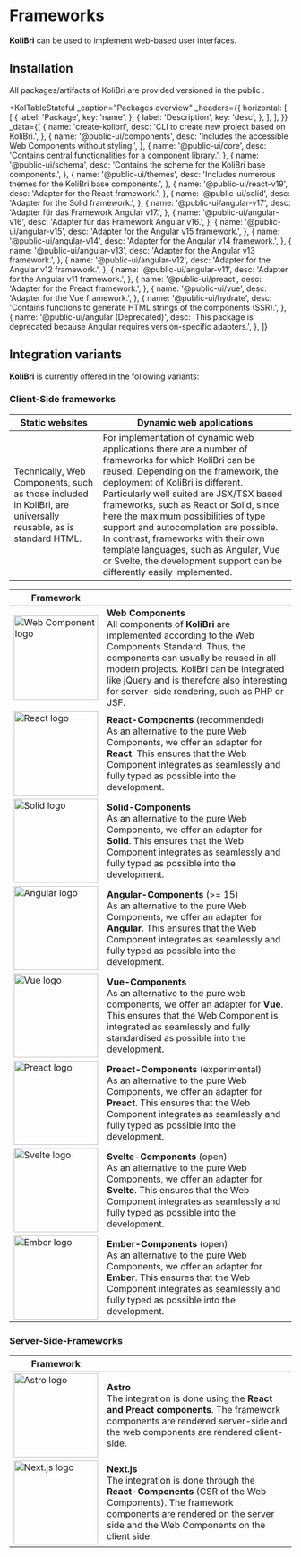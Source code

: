 
# Frameworks

<KolAlert _type="success" _variant="card">
	<b>KoliBri</b> can be used to implement web-based user interfaces.
</KolAlert>

## Installation

All packages/artifacts of KoliBri are provided versioned in the public <KolLink _label="NPM-Registry" _href="https://www.npmjs.com/search?q=%40public-ui" _target="_blank" />.

<KolTableStateful
	_caption="Packages overview"
	_headers={{
		horizontal: [
			[
				{
					label: 'Package',
					key: 'name',
				},
				{
					label: 'Description',
					key: 'desc',
				},
			],
		],
	}}
	_data={[
		{
			name: 'create-kolibri',
			desc: 'CLI to create new project based on KoliBri.',
		},
		{
			name: '@public-ui/components',
			desc: 'Includes the accessible Web Components without styling.',
		},
		{
			name: '@public-ui/core',
			desc: 'Contains central functionalities for a component library.',
		},
		{
			name: '@public-ui/schema',
			desc: 'Contains the scheme for the KoliBri base components.',
		},
		{
			name: '@public-ui/themes',
			desc: 'Includes numerous themes for the KoliBri base components.',
		},
		{
			name: '@public-ui/react-v19',
			desc: 'Adapter for the React framework.',
		},
		{
			name: '@public-ui/solid',
			desc: 'Adapter for the Solid framework.',
		},
		{
			name: '@public-ui/angular-v17',
			desc: 'Adapter für das Framework Angular v17.',
		},
		{
			name: '@public-ui/angular-v16',
			desc: 'Adapter für das Framework Angular v16.',
		},
		{
			name: '@public-ui/angular-v15',
			desc: 'Adapter for the Angular v15 framework.',
		},
		{
			name: '@public-ui/angular-v14',
			desc: 'Adapter for the Angular v14 framework.',
		},
		{
			name: '@public-ui/angular-v13',
			desc: 'Adapter for the Angular v13 framework.',
		},
		{
			name: '@public-ui/angular-v12',
			desc: 'Adapter for the Angular v12 framework.',
		},
		{
			name: '@public-ui/angular-v11',
			desc: 'Adapter for the Angular v11 framework.',
		},
		{
			name: '@public-ui/preact',
			desc: 'Adapter for the Preact framework.',
		},
		{
			name: '@public-ui/vue',
			desc: 'Adapter for the Vue framework.',
		},
		{
			name: '@public-ui/hydrate',
			desc: 'Contains functions to generate HTML strings of the components (SSR).',
		},
		{
			name: '@public-ui/angular (Deprecated)',
			desc: 'This package is deprecated because Angular requires version-specific adapters.',
		},
	]}
></KolTableStateful>

## Integration variants

<b>KoliBri</b> is currently offered in the following variants:

### Client-Side frameworks

| Static websites                                                                                                | Dynamic web applications                                                                                                                                                                                                                                                                                                                                                                                                                                                                                            |
| -------------------------------------------------------------------------------------------------------------- | ------------------------------------------------------------------------------------------------------------------------------------------------------------------------------------------------------------------------------------------------------------------------------------------------------------------------------------------------------------------------------------------------------------------------------------------------------------------------------------------------------------------- |
| Technically, Web Components, such as those included in KoliBri, are universally reusable, as is standard HTML. | For implementation of dynamic web applications there are a number of frameworks for which KoliBri can be reused. Depending on the framework, the deployment of KoliBri is different. Particularly well suited are JSX/TSX based frameworks, such as React or Solid, since here the maximum possibilities of type support and autocompletion are possible. In contrast, frameworks with their own template languages, such as Angular, Vue or Svelte, the development support can be differently easily implemented. |

| Framework                                                                   |                                                                                                                                                                                                                                                                                                                                                    |
| --------------------------------------------------------------------------- | -------------------------------------------------------------------------------------------------------------------------------------------------------------------------------------------------------------------------------------------------------------------------------------------------------------------------------------------------- |
| <img src="/assets/webcomponent.png" width="150" alt="Web Component logo" /> | <b>Web Components</b><br/>All components of <b>KoliBri</b> are implemented according to the Web Components Standard. Thus, the components can usually be reused in all modern projects. <kol-alert _type="info">KoliBri can be integrated like jQuery and is therefore also interesting for server-side rendering, such as PHP or JSF.</kol-alert> |
| <img src="/assets/react.png" width="150" alt="React logo" />                | <b>React-Components</b> (recommended)<br/>As an alternative to the pure Web Components, we offer an adapter for **React**. This ensures that the Web Component integrates as seamlessly and fully typed as possible into the development.                                                                                                          |
| <img src="/assets/solid.png" width="150" alt="Solid logo" />                | <b>Solid-Components</b><br/>As an alternative to the pure Web Components, we offer an adapter for **Solid**. This ensures that the Web Component integrates as seamlessly and fully typed as possible into the development.                                                                                                                        |
| <img src="/assets/angular.png" width="150" alt="Angular logo" />            | <b>Angular-Components</b> (>= 15)<br/>As an alternative to the pure Web Components, we offer an adapter for **Angular**. This ensures that the Web Component integrates as seamlessly and fully typed as possible into the development.                                                                                                            |
| <img src="/assets/vue.png" width="150" alt="Vue logo" />                    | <b>Vue-Components</b> <br/>As an alternative to the pure web components, we offer an adapter for **Vue**. This ensures that the Web Component is integrated as seamlessly and fully standardised as possible into the development.                                                                                                                 |
| <img src="/assets/preact.png" width="150" alt="Preact logo" />              | <b>Preact-Components</b> (experimental)<br/>As an alternative to the pure Web Components, we offer an adapter for **Preact**. This ensures that the Web Component integrates as seamlessly and fully typed as possible into the development.                                                                                                       |
| <img src="/assets/svelte.png" width="150" alt="Svelte logo" />              | <b>Svelte-Components</b> (open)<br/>As an alternative to the pure Web Components, we offer an adapter for **Svelte**. This ensures that the Web Component integrates as seamlessly and fully typed as possible into the development.                                                                                                               |
| <img src="/assets/ember.png" width="150" alt="Ember logo" />                | <b>Ember-Components</b> (open)<br/>As an alternative to the pure Web Components, we offer an adapter for **Ember**. This ensures that the Web Component integrates as seamlessly and fully typed as possible into the development.                                                                                                                 |

### Server-Side-Frameworks

| Framework                                                        |                                                                                                                                                                                              |
| ---------------------------------------------------------------- | -------------------------------------------------------------------------------------------------------------------------------------------------------------------------------------------- |
| <img src="/assets/astro.png" width="150" alt="Astro logo" />     | <b>Astro</b><br/>The integration is done using the <b>React and Preact components</b>. The framework components are rendered server-side and the web components are rendered client-side.                     |
| <img src="/assets/next.js.png" width="150" alt="Next.js logo" /> | <b>Next.js</b><br/>The integration is done through the <b>React-Components</b> (CSR of the Web Components). The framework components are rendered on the server side and the Web Components on the client side. |
